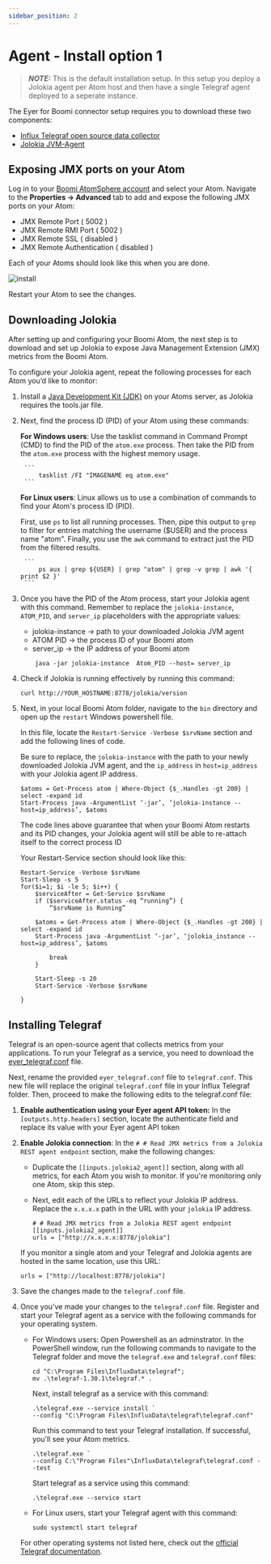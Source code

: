 ```yaml
---
sidebar_position: 2
---
```


# Agent - Install option 1 

> **_NOTE:_** This is the default installation setup. In this setup you deploy a Jolokia agent per Atom host and then have a single Telegraf agent deployed to a seperate instance.


The Eyer for Boomi connector setup requires you to download these two components:
* [Influx Telegraf open source data collector](https://www.influxdata.com/downloads/)
* [Jolokia JVM-Agent](https://jolokia.org/download.html)


## Exposing JMX ports on your Atom

Log in to your [Boomi AtomSphere account](https://platform.boomi.com/) and select your Atom. Navigate to the **Properties -> Advanced** tab to add and expose the following JMX ports on your Atom:


* JMX Remote Port ( 5002 )
* JMX Remote RMI Port ( 5002 )
* JMX Remote SSL ( disabled )
* JMX Remote Authentication ( disabled )

Each of your Atoms should look like this when you are done.




![install](./img/install.png)


Restart your Atom to see the changes.


## Downloading Jolokia

After setting up and configuring your Boomi Atom, the next step is to download and set up Jolokia to expose Java Management Extension (JMX) metrics from the Boomi Atom.

To configure your Jolokia agent, repeat the following processes for each Atom you’d like to monitor:



1. Install a [Java Development Kit (JDK)](https://www.oracle.com/ng/java/technologies/downloads/) on your Atoms server, as Jolokia requires the tools.jar file.
2. Next, find the process ID (PID) of your Atom using these commands:

    **For Windows users**: Use the tasklist command in Command Prompt (CMD) to find the PID of the `atom.exe` process. Then take the PID from the `atom.exe` process with the highest memory usage.


        ```
            tasklist /FI "IMAGENAME eq atom.exe"
        ```



    **For Linux users**: Linux allows us to use a combination of commands to find your Atom's process ID (PID). 
    
     First, use `ps` to list all running processes. Then, pipe this output to `grep` to filter for entries matching the username ($USER) and the process name "atom". Finally, you use the `awk` command to extract just the PID from the filtered results.

        ```
            ps aux | grep ${USER} | grep "atom" | grep -v grep | awk '{ print $2 }'
        ```





3. Once you have the PID of the Atom process, start your Jolokia agent with this command. Remember to replace the `jolokia-instance`, `ATOM_PID`, and `server_ip` placeholders with the appropriate values:
    - jolokia-instance -> path to your downloaded Jolokia JVM agent
    - ATOM PID -> the process ID of your Boomi atom
    - server_ip -> the IP address of your Boomi atom


    ```
        java -jar jolokia-instance  Atom_PID --host= server_ip 
    ```



5. Check if Jolokia is running effectively by running this command:

    ```
    curl http://YOUR_HOSTNAME:8778/jolokia/version
    ```



6. Next, in your local Boomi Atom folder, navigate to the `bin` directory and open up the `restart` Windows powershell file. 

    In this file, locate the `Restart-Service -Verbose $srvName` section and add the following lines of code.

    Be sure to replace, the `jolokia-instance` with the path to your newly downloaded Jolokia JVM agent, and the `ip_address` in `host=ip_address` with your Jolokia agent IP address.

	```
	$atoms = Get-Process atom | Where-Object {$_.Handles -gt 200} | select -expand id
    Start-Process java -ArgumentList ‘-jar’, ‘jolokia-instance --host=ip_address’, $atoms
	```

	The code lines above guarantee that when your Boomi Atom restarts and its PID changes, your Jolokia agent will still be able to re-attach itself to the correct process ID

    Your Restart-Service section should look like this:

	```
    Restart-Service -Verbose $srvName
    Start-Sleep -s 5
    for($i=1; $i -le 5; $i++) {
        $serviceAfter = Get-Service $srvName
        if ($serviceAfter.status -eq “running”) {
            “$srvName is Running”
        
        $atoms = Get-Process atom | Where-Object {$_.Handles -gt 200} | select -expand id
        Start-Process java -ArgumentList ‘-jar’, ‘jolokia_instance --host=ip_address’, $atoms
        
            break
        }

        Start-Sleep -s 20
        Start-Service -Verbose $srvName 

    }

	```


## Installing Telegraf 

Telegraf is an open-source agent that collects metrics from your applications. To run your Telegraf as a service, you need to download the [eyer_telegraf.conf](./conf-file/eyer_telegraf.conf) file.

Next, rename the provided `eyer_telegraf.conf` file to `telegraf.conf`. This new file will replace the original `telegraf.conf` file in your Influx Telegraf folder. Then, proceed to make the following edits to the telegraf.conf file:



1. **Enable authentication using your Eyer agent API token:** In the `[outputs.http.headers]` section, locate the authenticate field and replace its value with your Eyer agent API token
2. **Enable Jolokia connection**: In the `# # Read JMX metrics from a Jolokia REST agent endpoint` section, make the following changes:
    * Duplicate the `[[inputs.jolokia2_agent]]` section, along with all metrics, for each Atom you wish to monitor. If you're monitoring only one Atom, skip this step.

    * Next, edit each of the URLs to reflect your Jolokia IP address. Replace the `x.x.x.x` path in the URL with your `jolokia` IP address.

        ```
        # # Read JMX metrics from a Jolokia REST agent endpoint
        [[inputs.jolokia2_agent]]
        urls = ["http://x.x.x.x:8778/jolokia"]

        ```


	If you monitor a single atom and your Telegraf and Jolokia agents are hosted in the same location, use this URL:


    ```
    urls = ["http://localhost:8778/jolokia"]
    ```  



3. Save the changes made to the `telegraf.conf` file.


4. Once you’ve made your changes to the `telegraf.conf` file. Register and start your Telegraf agent as a service with the following commands for your operating system.


    * For Windows users: Open Powershell as an adminstrator. In the PowerShell window, run the following commands to navigate to the Telegraf folder and move the `telegraf.exe` and `telegraf.conf` files:
       
        ```
        cd "C:\Program Files\InfluxData\telegraf"; 
        mv .\telegraf-1.30.1\telegraf.* .
        ```
        
        Next, install telegraf as a service with this command:
        ```
       .\telegraf.exe --service install `
        --config "C:\Program Files\InfluxData\telegraf\telegraf.conf"           
        ```
        Run this command to test your Telegraf installation. If successful, you'll see your Atom metrics.

        ```
        .\telegraf.exe `
        --config C:\"Program Files"\InfluxData\telegraf\telegraf.conf --test
        ```

        Start telegraf as a service using this command:
        ```
        .\telegraf.exe --service start
        ```



    * For Linux users, start your Telegraf agent with this command:

        ```
        sudo systemctl start telegraf

        ```

    For other operating systems not listed here, check out the [official Telegraf documentation](https://docs.influxdata.com/telegraf/v1/install/).